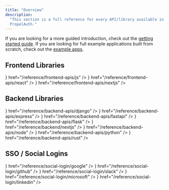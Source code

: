 ```yaml
---
title: "Overview"
description:
  "This section is a full reference for every API/library available in
  PropelAuth."
---
```


If you are looking for a more guided introduction, check out the
[getting started guide](/getting-started/configure-project). If you are looking
for full example applications built from scratch, check out the
[example apps](/example-apps).

## Frontend Libraries

<CardGroup cols={3}>
  <Card title="Javascript" icon={<svg className="h-7 w-7" xmlns="http://www.w3.org/2000/svg" width="2500" height="2500" viewBox="0 0 1052 1052"><path fill="#f0db4f" d="M0 0h1052v1052H0z"/><path d="M965.9 801.1c-7.7-48-39-88.3-131.7-125.9-32.2-14.8-68.1-25.399-78.8-49.8-3.8-14.2-4.3-22.2-1.9-30.8 6.9-27.9 40.2-36.6 66.6-28.6 17 5.7 33.1 18.801 42.8 39.7 45.4-29.399 45.3-29.2 77-49.399-11.6-18-17.8-26.301-25.4-34-27.3-30.5-64.5-46.2-124-45-10.3 1.3-20.699 2.699-31 4-29.699 7.5-58 23.1-74.6 44-49.8 56.5-35.6 155.399 25 196.1 59.7 44.8 147.4 55 158.6 96.9 10.9 51.3-37.699 67.899-86 62-35.6-7.4-55.399-25.5-76.8-58.4-39.399 22.8-39.399 22.8-79.899 46.1 9.6 21 19.699 30.5 35.8 48.7 76.2 77.3 266.899 73.5 301.1-43.5 1.399-4.001 10.6-30.801 3.199-72.101zm-394-317.6h-98.4c0 85-.399 169.4-.399 254.4 0 54.1 2.8 103.7-6 118.9-14.4 29.899-51.7 26.2-68.7 20.399-17.3-8.5-26.1-20.6-36.3-37.699-2.8-4.9-4.9-8.7-5.601-9-26.699 16.3-53.3 32.699-80 49 13.301 27.3 32.9 51 58 66.399 37.5 22.5 87.9 29.4 140.601 17.3 34.3-10 63.899-30.699 79.399-62.199 22.4-41.3 17.6-91.3 17.4-146.6.5-90.2 0-180.4 0-270.9z" fill="#323330"/></svg>} href="/reference/frontend-apis/js" />
  <Card title="React" icon={<svg className="h-7 w-7" xmlns="http://www.w3.org/2000/svg" viewBox="-11.5 -10.23174 23 20.46348"><circle cx="0" cy="0" r="2.05" fill="#61dafb"/><g stroke="#61dafb" stroke-width="1" fill="none"><ellipse rx="11" ry="4.2"/><ellipse rx="11" ry="4.2" transform="rotate(60)"/><ellipse rx="11" ry="4.2" transform="rotate(120)"/></g></svg>} href="/reference/frontend-apis/react" />
  <Card title="Next.js" icon={<svg className="h-7 w-7" height="1024pt" viewBox=".5 -.2 1023 1024.1" width="1024pt" xmlns="http://www.w3.org/2000/svg"><path d="m478.5.6c-2.2.2-9.2.9-15.5 1.4-145.3 13.1-281.4 91.5-367.6 212-48 67-78.7 143-90.3 223.5-4.1 28.1-4.6 36.4-4.6 74.5s.5 46.4 4.6 74.5c27.8 192.1 164.5 353.5 349.9 413.3 33.2 10.7 68.2 18 108 22.4 15.5 1.7 82.5 1.7 98 0 68.7-7.6 126.9-24.6 184.3-53.9 8.8-4.5 10.5-5.7 9.3-6.7-.8-.6-38.3-50.9-83.3-111.7l-81.8-110.5-102.5-151.7c-56.4-83.4-102.8-151.6-103.2-151.6-.4-.1-.8 67.3-1 149.6-.3 144.1-.4 149.9-2.2 153.3-2.6 4.9-4.6 6.9-8.8 9.1-3.2 1.6-6 1.9-21.1 1.9h-17.3l-4.6-2.9c-3-1.9-5.2-4.4-6.7-7.3l-2.1-4.5.2-200.5.3-200.6 3.1-3.9c1.6-2.1 5-4.8 7.4-6.1 4.1-2 5.7-2.2 23-2.2 20.4 0 23.8.8 29.1 6.6 1.5 1.6 57 85.2 123.4 185.9s157.2 238.2 201.8 305.7l81 122.7 4.1-2.7c36.3-23.6 74.7-57.2 105.1-92.2 64.7-74.3 106.4-164.9 120.4-261.5 4.1-28.1 4.6-36.4 4.6-74.5s-.5-46.4-4.6-74.5c-27.8-192.1-164.5-353.5-349.9-413.3-32.7-10.6-67.5-17.9-106.5-22.3-9.6-1-75.7-2.1-84-1.3zm209.4 309.4c4.8 2.4 8.7 7 10.1 11.8.8 2.6 1 58.2.8 183.5l-.3 179.8-31.7-48.6-31.8-48.6v-130.7c0-84.5.4-132 1-134.3 1.6-5.6 5.1-10 9.9-12.6 4.1-2.1 5.6-2.3 21.3-2.3 14.8 0 17.4.2 20.7 2z"/><path d="m784.3 945.1c-3.5 2.2-4.6 3.7-1.5 2 2.2-1.3 5.8-4 5.2-4.1-.3 0-2 1-3.7 2.1zm-6.9 4.5c-1.8 1.4-1.8 1.5.4.4 1.2-.6 2.2-1.3 2.2-1.5 0-.8-.5-.6-2.6 1.1zm-5 3c-1.8 1.4-1.8 1.5.4.4 1.2-.6 2.2-1.3 2.2-1.5 0-.8-.5-.6-2.6 1.1zm-5 3c-1.8 1.4-1.8 1.5.4.4 1.2-.6 2.2-1.3 2.2-1.5 0-.8-.5-.6-2.6 1.1zm-7.6 4c-3.8 2-3.6 2.8.2.9 1.7-.9 3-1.8 3-2 0-.7-.1-.6-3.2 1.1z"/></svg>} href="/reference/frontend-apis/nextjs" />
</CardGroup>

## Backend Libraries

<CardGroup cols={3}>
  <Card title="Actix" icon="box-taped" href="/reference/backend-apis/actix" />
  <Card title="Axum" icon="box-taped" href="/reference/backend-apis/axum" />
  <Card title="Django Rest Framework" icon={<svg className="h-7 w-7" xmlns="http://www.w3.org/2000/svg" width="1963" height="2500" viewBox="0 0 256 326" preserveAspectRatio="xMinYMin meet"><g fill="#2BA977"><path d="M114.784 0h53.278v244.191c-27.29 5.162-47.38 7.193-69.117 7.193C33.873 251.316 0 222.245 0 166.412c0-53.795 35.93-88.708 91.608-88.708 8.64 0 15.222.68 23.176 2.717V0zm1.867 124.427c-6.24-2.038-11.382-2.717-17.965-2.717-26.947 0-42.512 16.437-42.512 45.243 0 28.046 14.88 43.532 42.17 43.532 5.896 0 10.696-.332 18.307-1.351v-84.707z"/><path d="M255.187 84.26v122.263c0 42.105-3.154 62.353-12.411 79.81-8.64 16.783-20.022 27.366-43.541 39.055l-49.438-23.297c23.519-10.93 34.901-20.588 42.17-35.327 7.61-15.072 10.01-32.529 10.01-78.445V84.261h53.21zM196.608 0h53.278v54.135h-53.278V0z"/></g></svg>} href="/reference/backend-apis/django" />
  <Card title="Express" icon={<svg className="h-7 w-7" xmlns="http://www.w3.org/2000/svg" viewBox="0 0 1333.33 773.55" shape-rendering="geometricPrecision" text-rendering="geometricPrecision" image-rendering="optimizeQuality" fill-rule="evenodd" clip-rule="evenodd"><path d="M1333.33 753.49c-48.5 12.33-78.5.54-105.41-39.87L1036.5 448.79l-27.67-36.67L785.29 714.5c-25.54 36.38-52.33 52.2-100 39.33l286.25-384.25-266.5-347.09c45.83-8.91 77.5-4.38 105.62 36.67l198.54 268.13 200-266.67c25.62-36.38 53.17-50.2 99.17-36.8l-103.33 137-140 182.29c-16.67 20.83-14.38 35.09.96 55.2l267.33 355.18zM.34 363.16l23.41-115.17c63.75-227.92 325-322.63 505.17-181.8 105.29 82.83 131.46 200 126.25 331.25H61.67C52.76 633.69 222.8 776.27 439.58 703.53c76.04-25.54 120.83-85.09 143.25-159.58 11.38-37.33 30.2-43.17 65.29-32.5-17.91 93.17-58.33 171-143.75 219.71-127.62 72.91-309.8 49.33-405.62-52C41.66 620.36 18.08 545.87 7.5 466.2c-1.67-13.17-5-25.71-7.5-38.33.22-21.56.34-43.11.34-64.67v-.04zm62.41-15.83h536.33c-3.5-170.83-109.87-292.17-255.25-293.2-159.58-1.25-274.17 117.2-281.09 293.2h.01z" fill-rule="nonzero"/></svg>} href="/reference/backend-apis/express" />
  <Card title="FastAPI" icon={<svg className="h-7 w-7" xmlns="http://www.w3.org/2000/svg" fill="none" height="2500" width="2500" viewBox="0 0 154 154"><circle cx="77" cy="77" fill="#05998b" r="77"/><path d="M81.375 18.667l-38.75 70H77.5l-3.875 46.666 38.75-70H77.5z" fill="#fff"/></svg>} href="/reference/backend-apis/fastapi" />
  <Card title="Flask" icon={<svg className="h-7 w-7" xmlns="http://www.w3.org/2000/svg" width="64" height="64" viewBox="0 0 32 32" preserveAspectRatio="xMidYMid"><path d="M9.563 26.873c-1.22-.96-2.52-1.878-3.408-3.172-1.87-2.283-3.31-4.925-4.294-7.703-.595-1.806-.8-3.743-1.566-5.48-.802-1.26.138-2.64 1.52-3.04.615-.118 1.696-.7.39-.284-1.17.858-1.283-.78-.083-.884.82-.11 1.12-.78.84-1.382-.88-.574 2.132-1.203.616-2.06C2 1.168 5.786.84 4.852 2.774 4.63 4.26 7.498 2.5 6.832 4.218c.677.825 2.534.188 2.487 1.345.986.068 1.324.897 2.25.96.96.433 2.697.774 3.023 1.855-.95.753-3.153-1.555-3.26.53.288 3.08.214 6.252 1.34 9.185.533 1.775 1.825 3.173 2.99 4.556 1.117 1.354 2.63 2.308 4.17 3.11 1.352.638 2.81 1.06 4.283 1.326.597-.457 1.653-2.156 2.584-1.44.045.806-1.85 1.684-.09 1.595 1.035-.312 1.752.8 2.603-.204.785.93 3.26-.593 2.703 1.306-.755.487-1.856.193-2.612.863-1.247-.623-2.24.557-3.62.408-1.533.275-3.092.385-4.646.387-2.55-.2-5.153-.286-7.578-1.174-1.367-.397-2.7-1.175-3.9-1.954zm2.153.933c1.334.576 2.64 1.184 4.1 1.368 2.32.322 4.715.82 7.043.366-1.054-.476-2.143.185-3.193-.34-1.26.27-2.6-.07-3.9-.237-1.455-.648-3.026-1.094-4.388-1.936-1.703-.622.88.798 1.34.913 1.064.604-1.17-.3-1.486-.56-.892-.5-1.005-.396-.088.112l.56.314zm-2.54-1.794c1.293.48-.006-.91-.597-.83-.262-.455-1.003-.743-.48-.987-.94.326-.984-1.24-1.425-1.016-.994-.314-.387-1.426-1.57-2.11-.108-.72-1.176-1.343-1.516-2.428-.15-.556-1.207-2.15-.558-.666.552 1.43 1.524 2.653 2.334 3.875.628 1.164 1.37 2.38 2.514 3.107.386.37.758.937 1.302 1.053zm-3.724-4.09c.045-.195.236.422 0 0zm5.273 4.663c.286-.128-.412-.162 0 0zm.7.256c-.073-.353-.32.198 0 0zm.88.366c.418-.398-.645-.25 0 0zm1.506.84c.254-.375-.813-.14 0 0zm-2.89-2.015c.65-.42-.84-.006 0 0zm.66.33c-.02-.222-.235.1 0 0zm3.293 2.056c.53.334 3.092.732 1.488.137-.27.056-2.975-.766-1.488-.137zm-5.228-4.072c-.05-.222-.822-.246 0 0zm1.533.894c.4-.28-.828-.215 0 0zm1.3.8c.573-.216-.928-.217 0 0zM9.02 23.665c.62.476 2.506.06.95-.284-.707-.377-2.3-.635-1.214.227l.263.057zm4.32 2.637c.26-.44-1.086-.252 0 0zm-1.313-1.043c1.52.43-1.277-.96-.375-.16l.2.09.175.068zm2.632 1.52c1.44.014-1.3-.2 0 0zm-6.193-3.947c-.056-.268-.355.022 0 0zm8.627 5.312c.038-.484-.47.36 0 0zm-6.17-3.81c-.087-.255-.45-.01 0 0zm-2.32-1.67c.826-.05-1.13-.364 0 0zM5.856 20.89c-.103-.396-.898-.712 0 0zm7.212 4.577c-.15-.173-.07.037 0 0zm4.488 2.755c-.014-.264-.244.1 0 0zm-4.885-3.165c.08-.34-.705-.103 0 0zm-3.344-2.12c.615-.065-.985-.415 0 0zm5.656 3.515c.958-.38-.933-.185 0 0zm-2.942-1.997c1.103.142-1.313-.75-.243-.08l.243.08zm3.835 2.358c1.03-.615.69 1.443 1.748.174 1.043-.762-.9.942.384.136.93-.622 2.303.295 3.17.593.624-.03 1.23.54 1.87.193 1.23-.332-2.408-.492-1.454-1.08-1.126.328-1.958-.39-2.513-1.112-1.264-.292-2.724-.938-3.355-2.056-.257-.42.37.06-.222-.627-.76-.677-1.14-1.446-1.652-2.27-.61-.325-.683-1.284-.744-.032.005-.79-.737-1.323-.92-1.102-.003-.76.795-.38.236-.942-.12-.79-.516-1.61-.634-2.502-.185-.43-.026-1.35-.63-.377-.22 1.027-.073-1.262.27-.508.45-.77-.162-.68-.186-.573.293-.65.186-1.572-.077-1.22.156-.69.247-2.535-.233-2.208.29-.72.552-3.297-.712-2.315-.512.007-1.398.186-1.817.394 1.313.724-.132.262-.668.146-.07.67-.6.38-1.26.387 1.058.13-.515 1.08-1.12.712-.788.376.68 1.316.015 1.607.082.437-1.207-.158-1.106.854-.764-.322-.105 1.2.278.685 1.3.352.915 1.154.948 1.917-.212.444-1.046-1.044-.186-.975-.68-1.103-.75-.4-1.315.114-.13.037 1.44.73.454 1.07.867.134.892.893 1.068 1.372.52.543.413-.6 1.037.053-.395-.58-2.09-1.637-.725-1.3-.007-.584-.247-1.056.172-1.045.415-.75-.434 1.85.5.896.258-.113.323-.75.787.06.674.664.244 1.144-.708.536.17.578 1.273.784 1.065 1.687.22.795.527.502.795.456.2.772.33.204.34-.163.962.206.736.775 1.038 1.172.663.3-.95-2.028.19-.7 1.197 1.08.45 1.533-.625 1.36.68-.055.9.92 1.75.885.776.37 1.3 1.787-.036 1.196-.463-.418-2.106-.934-.764-.14 1.238.574 2.222.916 3.416 1.637.854.6 1.223 1.308 1.547 1.447-.718.343-2.164-.274-1.1-.463-.67-.122-1.424-.46-.782.374.546.456 1.933.408 2.182.46-.21.464-.573.5.008.537-.648.346.208.4.268.597zm-1.326-3.744c-.395-.413-.497-1.185-.07-.513.22.088.7 1.263.07.513zM18.87 25.8c.246-.016.007.187 0 0zm-4.94-3.755c-.016-.624.142.48 0 0zm-.43-.577c-.497-.96.625.27 0 0zm-5.202-3.6c.292-.078.144.498 0 0zm4.14 2.244c.18-.673.2.564 0 0zm-2.925-2.034c-.206-.37.43.348 0 0zm2.51.804c-.47-1.053.334-.575.105.172l-.105-.172zm-4.328-2.886c-.2-.346-.557-1.36-.445-1.67.1.504 1.072 2.17.476.7-.658-1.24.787.402.936.712.07.307-.406-.084-.084.638-.588-.822-.347.454-.882-.37zm-1.337-.922c.055-.804.306.55 0 0zm.602.208c.287-.606.486.845 0 0zM5.5 14.182c-.498-.495-.858-.95.024-.307.34.013-.755-1.037.082-.334.88.16.434 1.443-.105.64zm.76-.02c.29-.287.154.282 0 0zm.468.15c-.44-.822.532.345 0 0zm-.93-.888c-1.448-1.29 1.82.673.236.24l-.236-.24zm4.148 2.41c-.627-.375-.167-2.644.047-1.093.61-.197-.034.802.42.792-.07.63-.275.857-.467.3zm1.534.907c.06-.684.13.468 0 0zm-.266-.264c.07-.292.006.344 0 0zM6.092 13c-.93-1.283 2.703 1.298.596.325-.22-.058-.485-.078-.596-.325zm2.955 1.566c-.088-1.08.196.18 0 0zm2.243 1.44c.173-.615.013.407 0 0zM6.235 12.51c.553-.118 2.3.97.695.31-.177-.196-.556-.107-.695-.31zm4.746 2.366c.06-1.105.33-.66.002.16l-.002-.16zm-4.335-2.75c.226-.33-.598-1.493.118-.417.3.246.897.412.38.516.815.72-.2.195-.497-.1zm4.1 2.406c.155-1.26.137.737 0 0zm-4.57-3.568c.172-.074.09.23 0 0zm1.07.637c.275-.578.508.644 0 0zm3.017 1.678c-.002-.22.057.323 0 0zm-.175-.386c-.418-1.033.4.547 0 0zm-.257-.678c-.07-.427.24.536 0 0zm.418-.68c-.288-.506.363-2.23.436-1.16-.303.834-.087 1.3.123.18.39-.88-.084 1.737-.56.98zm.43-2.566c.125-.154.028.185 0 0zM9.96 23.12c-.17-.15.022.094 0 0zm1.48.748c.823.212.82-.128.075-.23-.4-.372-1.662-.767-.532-.046.074.2.31.185.457.275zm-2.92-1.94c.453.34 1.707.958.646.13.358-.416-.685-.638-.34-.916-.88-.54-.695-.5-.078-.473-1.058-.473.153-.437.096-.68-.408-.08-2.026-.72-1.074.052-.968-.493-.23.184-.523.113-1-.27.88.754-.157.5.567.45 1.528 1.153.24.476-.17.244.922.615 1.2.8zm1.547.89c1.88.606-.923-.74 0 0zm7.92 4.798c.024-.374-.257.32 0 0zm.814.343c.434-.42.018.67.72-.103.007-.553-.02-.88-.806-.208-.217.12-.313.63.087.31zM5.878 19.84c-.133-.524-.934-.522 0 0zm.87.57c-.323-.535-1.152-.485 0 0zm4.946 2.983c.483.43 2.218.315.586.053-.24-.357-1.533-.27-.586-.053zm6.798 4.2c.743-.624-.72.278 0 0zm1.546 1.062c.005-.2-.32.087 0 0zm.003-.28c.823-.87-.797.05 0 0zM3.74 18.05c-.7-1-.436-1.45-1.112-2.267-.128-.625-1.16-2.043-.534-.54.574.88.744 2.24 1.646 2.81zm16.04 10.046c1.515-.978-.62-.426 0 0zm1.156.453c.76-.65-.48-.136 0 0zM5.62 18.735c.217-.323-.56-.042 0 0zm15.075 9.505c.734-.473-.17-.4-.133.043l.133-.043zm-9.962-6.28c-.025-.32-.388.027 0 0zm.615.354c-.196-.396-.3.062 0 0zm10.525 6.245c.94-.68-.57-.13-.197.13l.197-.13zm-.36-.174c.767-.642-.81.284 0 0zm1.84 1.225c.514-.344-.625-.11 0 0zm-17.26-11.11c.69.154 2.755 1.698 1.537.107-.624-.185-.25-1.71-.887-1.44.427.714.35 1.018-.546.568-1.127-.55-.633.272-.413.5-.3.07.397.26.31.266zm-3.14-2.48c.123-.51-1.137-2.81-.595-1.152.195.347.175 1.005.595 1.152zm5.766 3.555c-.356-.297-.017-.042 0 0zm.874.204c0-.54-.966-.22 0 0zm7.577 4.776c-.145-.37-.57-.008 0 0zm.364.266c-.054-.207-.2.04 0 0zm3.003 1.892c.29-.213-.36-.028 0 0zM4.52 16.422c.826-.32-.885-.228 0 0zM16.5 23.97c-.01-.535-.527.133 0 0zM4.193 15.66c.53-.18-.49-.118 0 0zm1.54.746c-.01-.176-.163.067 0 0zm18.788 11.52c.682-.138 2.238.347 2.49-.18-.83-.02-2.867-.585-2.963.134l.18.03.293.018zM6.223 16.53c.012-.542-.422-.02 0 0zm-4.05-2.81c-.184-1.032-.7-.156 0 0zm.965.243c.012-.332-.884-.298 0 0zm.552.27c-.16-.13-.124.163 0 0zm3.473 2.227c.164-.15-.387-.11 0 0zm-3.84-2.84c-.094-.78-1.12-.117 0 0zm-1.98-1.285c-.028-.36-.193.136 0 0zm.295-.222c-.048-.427-.253.054 0 0zm1.627.97c.688-.27-1.253-.56-.14-.05l.14.05zM25.043 26.54c.44-.404-.56-.125 0 0zm2.63 1.363c.177-.52-.445.07 0 0zM3.43 12.235c.073-.505-.546.1 0 0zm-2.316-1.55C.992 9.97 1.01 8.72 2.198 9.142c-1.587.316 1.1 1.974.76.664.668.033 1.306-.395.955.253C5.23 9.916 6.14 8.774 7.412 8.935c1-.132 2.072-.23 3.14-.63.877-.063 1.72-1.007 1.24-1.567-1.196-.1-2.448.048-3.77.312-1.465.304-2.795.883-4.273 1.13-1.44.194.29.533-.123.61-.75.26.897.436-.097.712-.614-.117-1.253-.328-.99-.975-1.38.18-2.593.752-1.502 2.156l.08.001zM4.442 9c.323-1.192 1.733.98.53.16-.143-.108-.38-.195-.53-.16zm.063-.578c.467-.347.248.195 0 0zm.593.01c.043-.548 1.358.3.217.197l-.217-.197zm.81-.326c.297-.347.086.307 0 0zm.208-.14c.494-.593 2.793-.38 1.1-.058-.45-.34-.797.2-1.1.058zm3-.463c-.074-1.62 1.492.575 0 0zm.852-.005c.31-.816 1.21-.328.145-.164.023.087-.032.422-.145.164zm-6.873 4.327c.93-.57-.987-.494 0 0zm.688.2c.326-.347-.7-.14 0 0zM1.757 10.57c.53-.41-.63-.155 0 0zm27.47 17.185c.015-.474-.406.213 0 0zm-2.79-1.905c.08-.545-.36.047 0 0zm3.56 2.09c.743.003 2.252-.23.635-.23-.254.04-1.48.03-.635.23zM4.39 11.673c.602-.04.94-.663-.117-.628-1.64-.17 1.446.562-.2.352-.222.147.314.316.327.275zm.53.268c-.063-.386-.186.205 0 0zm.63-1.676c.26-.324-.36-.087 0 0zm-2-3.344c1.074-.365 2.542-.775 3.05.18-.516-.62-.208-1.232.28-.324.69.918 1.034-.418.586-.726.51.634 1.09.934.342.04.815-.98-1.63.128-2.186.117-.267.12-2.76.636-2.07.713zm.63-1.205c.612-.462 2.118.275 1.152-.46-.095-.083-2.115.557-1.152.46zm2.232.092c.716.018-.31-.963.544-.518-.14-.458-.994-.543-1.412-.727-.236.418.48 1.25.867 1.245zm-1.84-2.026c.248-.336-.435.17 0 0zM5.48 4c1.155-.153-.294-.497-.233-.012L5.48 4zM3.776 2.67c-.813-1.062 1.53.178.703-.933-.696-.553-1.363.624-.703.933zm10.434 5.62c.373-.66-1.54-.89-.25-.234.118.04.092.28.25.234z"/></svg>} href="/reference/backend-apis/flask" />
  <Card title="Next.js API Routes" icon={<svg className="h-7 w-7" height="1024pt" viewBox=".5 -.2 1023 1024.1" width="1024pt" xmlns="http://www.w3.org/2000/svg"><path d="m478.5.6c-2.2.2-9.2.9-15.5 1.4-145.3 13.1-281.4 91.5-367.6 212-48 67-78.7 143-90.3 223.5-4.1 28.1-4.6 36.4-4.6 74.5s.5 46.4 4.6 74.5c27.8 192.1 164.5 353.5 349.9 413.3 33.2 10.7 68.2 18 108 22.4 15.5 1.7 82.5 1.7 98 0 68.7-7.6 126.9-24.6 184.3-53.9 8.8-4.5 10.5-5.7 9.3-6.7-.8-.6-38.3-50.9-83.3-111.7l-81.8-110.5-102.5-151.7c-56.4-83.4-102.8-151.6-103.2-151.6-.4-.1-.8 67.3-1 149.6-.3 144.1-.4 149.9-2.2 153.3-2.6 4.9-4.6 6.9-8.8 9.1-3.2 1.6-6 1.9-21.1 1.9h-17.3l-4.6-2.9c-3-1.9-5.2-4.4-6.7-7.3l-2.1-4.5.2-200.5.3-200.6 3.1-3.9c1.6-2.1 5-4.8 7.4-6.1 4.1-2 5.7-2.2 23-2.2 20.4 0 23.8.8 29.1 6.6 1.5 1.6 57 85.2 123.4 185.9s157.2 238.2 201.8 305.7l81 122.7 4.1-2.7c36.3-23.6 74.7-57.2 105.1-92.2 64.7-74.3 106.4-164.9 120.4-261.5 4.1-28.1 4.6-36.4 4.6-74.5s-.5-46.4-4.6-74.5c-27.8-192.1-164.5-353.5-349.9-413.3-32.7-10.6-67.5-17.9-106.5-22.3-9.6-1-75.7-2.1-84-1.3zm209.4 309.4c4.8 2.4 8.7 7 10.1 11.8.8 2.6 1 58.2.8 183.5l-.3 179.8-31.7-48.6-31.8-48.6v-130.7c0-84.5.4-132 1-134.3 1.6-5.6 5.1-10 9.9-12.6 4.1-2.1 5.6-2.3 21.3-2.3 14.8 0 17.4.2 20.7 2z"/><path d="m784.3 945.1c-3.5 2.2-4.6 3.7-1.5 2 2.2-1.3 5.8-4 5.2-4.1-.3 0-2 1-3.7 2.1zm-6.9 4.5c-1.8 1.4-1.8 1.5.4.4 1.2-.6 2.2-1.3 2.2-1.5 0-.8-.5-.6-2.6 1.1zm-5 3c-1.8 1.4-1.8 1.5.4.4 1.2-.6 2.2-1.3 2.2-1.5 0-.8-.5-.6-2.6 1.1zm-5 3c-1.8 1.4-1.8 1.5.4.4 1.2-.6 2.2-1.3 2.2-1.5 0-.8-.5-.6-2.6 1.1zm-7.6 4c-3.8 2-3.6 2.8.2.9 1.7-.9 3-1.8 3-2 0-.7-.1-.6-3.2 1.1z"/></svg>} href="/reference/backend/nextjs" />
  <Card title="Node" icon={<svg className="h-7 w-7" xmlns="http://www.w3.org/2000/svg" xmlns:xlink="http://www.w3.org/1999/xlink" id="Capa_1" enable-background="new 0 0 512 512" height="512" viewBox="0 0 512 512" width="512"><linearGradient id="XMLID_00000118357800129798447730000005862678814579567263_" gradientUnits="userSpaceOnUse" x1="337.597" x2="156.289" y1="89.494" y2="459.361"><stop offset="0" stop-color="#3f873f"/><stop offset=".3296" stop-color="#3f8b3d"/><stop offset=".6367" stop-color="#3e9638"/><stop offset=".9341" stop-color="#3da92e"/><stop offset="1" stop-color="#3dae2b"/></linearGradient><linearGradient id="SVGID_1_" gradientUnits="userSpaceOnUse" x1="225.787" x2="733.809" y1="282.815" y2="-92.539"><stop offset=".1376" stop-color="#3f873f"/><stop offset=".4016" stop-color="#52a044"/><stop offset=".7129" stop-color="#64b749"/><stop offset=".9081" stop-color="#6abf4b"/></linearGradient><linearGradient id="SVGID_00000048489710280204197710000009720263475330385543_" gradientUnits="userSpaceOnUse" x1="24.028" x2="487.275" y1="255.987" y2="255.987"><stop offset=".0919" stop-color="#6abf4b"/><stop offset=".2871" stop-color="#64b749"/><stop offset=".5984" stop-color="#52a044"/><stop offset=".8624" stop-color="#3f873f"/></linearGradient><path id="XMLID_143_" clip-rule="evenodd" d="m268.14 3.246c-7.495-4.328-16.736-4.328-24.231 0l-200.689 115.812c-7.505 4.328-12.125 12.327-12.125 20.994v231.802c0 8.659 4.62 16.657 12.117 20.994l200.688 115.904c7.503 4.33 16.744 4.33 24.247 0l200.642-115.905c7.495-4.337 12.115-12.335 12.115-20.994v-231.81c0-8.659-4.62-16.657-12.123-20.986z" fill="url(#XMLID_00000118357800129798447730000005862678814579567263_)" fill-rule="evenodd"/><path d="m469.18 119.058-201.25-115.812c-1.985-1.147-4.112-1.968-6.299-2.507l-225.551 385.838c1.935 2.865 3.818 4.803 6.355 6.271l201.592 115.905c5.71 3.296 12.496 4.067 18.723 2.346l211.827-387.889c-1.609-1.598-3.417-3.01-5.397-4.152z" fill="url(#SVGID_1_)"/><path d="m469.293 392.848c5.848-3.384 9.989-9.312 11.148-16.265l-218.81-375.844c-5.761-1.147-12.959-.486-18.143 2.507l-199.898 115.115 215.947 393.404c3.082-.42 6.1-1.417 8.863-3.012z" fill="url(#SVGID_00000048489710280204197710000009720263475330385543_)"/></svg>} href="/reference/backend-apis/node" />
  <Card title="Python" icon={<svg className="h-7 w-7" xmlns="http://www.w3.org/2000/svg" xmlns:xlink="http://www.w3.org/1999/xlink" id="Capa_1" enable-background="new 0 0 512 512" height="512" viewBox="0 0 512 512" width="512"><linearGradient id="path1948_00000153663380415884157280000008978240784360615575_" gradientTransform="matrix(.563 0 0 -.568 -514.163 286.842)" gradientUnits="userSpaceOnUse" x1="896.959" x2="1393.622" y1="479.369" y2="52.058"><stop offset="0" stop-color="#5a9fd4"/><stop offset="1" stop-color="#306998"/></linearGradient><linearGradient id="path1950_00000075154291388394646000000000998535923326963881_" gradientTransform="matrix(.563 0 0 -.568 -514.163 286.842)" gradientUnits="userSpaceOnUse" x1="1585.627" x2="1408.278" y1="-206.531" y2="44.386"><stop offset="0" stop-color="#ffd43b"/><stop offset="1" stop-color="#ffe873"/></linearGradient><g><g id="g2303"><path id="path1948" d="m252.985.004c-20.882.097-40.823 1.878-58.369 4.983-51.689 9.132-61.074 28.245-61.074 63.494v46.553h122.147v15.517h-122.147-45.841c-35.499 0-66.584 21.337-76.306 61.928-11.215 46.526-11.712 75.56 0 124.141 8.683 36.161 29.418 61.927 64.917 61.927h41.997v-55.807c0-40.317 34.883-75.879 76.307-75.879h122.005c33.962 0 61.073-27.963 61.073-62.07v-116.31c0-33.102-27.926-57.969-61.073-63.494-20.983-3.493-42.755-5.08-63.636-4.983zm-66.057 37.442c12.617 0 22.92 10.472 22.92 23.347 0 12.83-10.303 23.205-22.92 23.205-12.662 0-22.92-10.375-22.92-23.205 0-12.876 10.258-23.347 22.92-23.347z" fill="url(#path1948_00000153663380415884157280000008978240784360615575_)"/><path id="path1950" d="m392.927 130.551v54.24c0 42.052-35.652 77.445-76.306 77.445h-122.005c-33.419 0-61.074 28.602-61.074 62.07v116.31c0 33.102 28.785 52.573 61.074 62.07 38.665 11.369 75.743 13.424 122.005 0 30.751-8.903 61.073-26.821 61.073-62.07v-46.553h-122.005v-15.518h122.005 61.074c35.499 0 48.728-24.761 61.074-61.927 12.753-38.262 12.21-75.057 0-124.141-8.773-35.34-25.529-61.928-61.074-61.928h-45.841zm-68.618 294.548c12.662 0 22.92 10.375 22.92 23.205 0 12.876-10.258 23.348-22.92 23.348-12.617 0-22.92-10.472-22.92-23.348-.001-12.83 10.302-23.205 22.92-23.205z" fill="url(#path1950_00000075154291388394646000000000998535923326963881_)"/></g></g></svg>} href="/reference/backend-apis/python" />
  <Card title="Rust" icon={<svg className="h-7 w-7" xmlns="http://www.w3.org/2000/svg" width="64" height="64" viewBox="0 0 32 32"><path d="M15 3.77a.951.951 0 1 1 1.902 0 .951.951 0 0 1-1.902 0m-11.346 8.61a.951.951 0 1 1 1.902 0 .951.951 0 0 1-1.902 0m22.692.044a.951.951 0 0 1 1.902 0 .951.951 0 0 1-1.902 0M6.406 13.73a.87.87 0 0 0 .441-1.146l-.422-.954h1.66v7.48H4.736a11.71 11.71 0 0 1-.379-4.47zm6.942.184v-2.205H17.3c.204 0 1.44.236 1.44 1.16 0 .768-.95 1.044-1.73 1.044zM7.952 25.785a.951.951 0 1 1 1.902 0 .951.951 0 0 1-1.902 0m14.093.044a.951.951 0 0 1 1.902 0 .951.951 0 0 1-1.902 0m.294-2.157c-.47-.1-.93.198-1.03.667l-.477 2.228a11.71 11.71 0 0 1-9.765-.047l-.477-2.228c-.1-.47-.56-.768-1.03-.667l-1.967.422a11.71 11.71 0 0 1-1.017-1.199h9.57c.108 0 .18-.02.18-.118v-3.385c0-.1-.072-.118-.18-.118h-2.8v-2.146h3.027c.276 0 1.477.08 1.862 1.614l.565 2.5c.18.55.913 1.653 1.693 1.653h4.94a11.71 11.71 0 0 1-1.085 1.255zm5.314-8.938a11.71 11.71 0 0 1 .025 2.033h-1.2c-.12 0-.17.08-.17.197v.552c0 1.3-.732 1.58-1.374 1.653-.61.07-1.29-.256-1.372-.63-.36-2.028-.96-2.46-1.9-3.21 1.177-.748 2.402-1.85 2.402-3.327 0-1.594-1.093-2.598-1.838-3.09-1.045-.69-2.202-.827-2.514-.827H7.277a11.71 11.71 0 0 1 6.551-3.697l1.465 1.537c.33.347.88.36 1.226.028l1.64-1.567a11.71 11.71 0 0 1 8.017 5.709l-1.122 2.534a.87.87 0 0 0 .441 1.146zm2.798.04l-.038-.392 1.156-1.078c.235-.22.147-.66-.153-.772l-1.477-.552-.116-.38.92-1.28c.188-.26.015-.675-.3-.727l-1.558-.253-.187-.35.655-1.437c.134-.293-.115-.667-.437-.655l-1.58.055-.25-.303.363-1.54c.073-.313-.244-.63-.557-.557l-1.54.363-.304-.25.055-1.58c.012-.32-.362-.57-.654-.437l-1.436.655-.35-.188-.254-1.558c-.05-.316-.467-.488-.727-.3l-1.28.92-.38-.115-.552-1.477c-.112-.3-.553-.388-.772-.154l-1.078 1.156-.392-.038-.832-1.345c-.168-.272-.62-.272-.787 0l-.832 1.345-.392.038L13.305.43c-.22-.234-.66-.147-.772.154l-.552 1.477-.38.115-1.28-.92c-.26-.188-.676-.015-.727.3l-.254 1.558-.35.188-1.436-.655c-.292-.133-.667.117-.654.437l.055 1.58-.304.25-1.54-.363c-.313-.073-.63.244-.557.557l.363 1.54-.25.303-1.58-.055c-.32-.01-.57.362-.437.655l.655 1.437-.188.35-1.558.253c-.316.05-.488.467-.3.727l.92 1.28-.116.38-1.477.552c-.3.112-.388.553-.153.772l1.156 1.078-.038.392-1.345.832c-.272.168-.272.62 0 .787l1.345.832.038.392L.43 18.697c-.234.22-.147.66.153.772l1.477.552.116.38-.92 1.28c-.187.26-.015.676.3.727l1.557.253.188.35-.655 1.436c-.133.292.118.667.437.655l1.58-.055.25.304-.363 1.54c-.073.312.244.63.557.556l1.54-.363.304.25-.055 1.58c-.012.32.362.57.654.437l1.436-.655.35.188.254 1.557c.05.317.467.488.727.302l1.28-.922.38.116.552 1.477c.112.3.553.388.772.153l1.078-1.156.392.04.832 1.345c.168.27.618.272.787 0l.832-1.345.392-.04 1.078 1.156c.22.235.66.147.772-.153l.552-1.477.38-.116 1.28.922c.26.187.676.015.727-.302l.254-1.557.35-.188 1.436.655c.292.133.666-.116.654-.437l-.055-1.58.303-.25 1.54.363c.313.073.63-.244.557-.556l-.363-1.54.25-.304 1.58.055c.32.013.57-.363.437-.655l-.655-1.436.187-.35 1.558-.253c.317-.05.49-.466.3-.727l-.92-1.28.116-.38 1.477-.552c.3-.113.388-.553.153-.772l-1.156-1.078.038-.392 1.345-.832c.272-.168.273-.618 0-.787z"/></svg>} href="/reference/backend-apis/rust" />
</CardGroup>

## SSO / Social Logins

<CardGroup cols={3}>
  <Card title="Google" icon={<svg className="h-7 w-7" xmlns="http://www.w3.org/2000/svg" height="24" viewBox="0 0 24 24" width="24"><path d="M22.56 12.25c0-.78-.07-1.53-.2-2.25H12v4.26h5.92c-.26 1.37-1.04 2.53-2.21 3.31v2.77h3.57c2.08-1.92 3.28-4.74 3.28-8.09z" fill="#4285F4"/><path d="M12 23c2.97 0 5.46-.98 7.28-2.66l-3.57-2.77c-.98.66-2.23 1.06-3.71 1.06-2.86 0-5.29-1.93-6.16-4.53H2.18v2.84C3.99 20.53 7.7 23 12 23z" fill="#34A853"/><path d="M5.84 14.09c-.22-.66-.35-1.36-.35-2.09s.13-1.43.35-2.09V7.07H2.18C1.43 8.55 1 10.22 1 12s.43 3.45 1.18 4.93l2.85-2.22.81-.62z" fill="#FBBC05"/><path d="M12 5.38c1.62 0 3.06.56 4.21 1.64l3.15-3.15C17.45 2.09 14.97 1 12 1 7.7 1 3.99 3.47 2.18 7.07l3.66 2.84c.87-2.6 3.3-4.53 6.16-4.53z" fill="#EA4335"/><path d="M1 1h22v22H1z" fill="none"/></svg>} href="/reference/social-login/google" />
  <Card title="Github" icon={<svg className="h-7 w-7" xmlns="http://www.w3.org/2000/svg" width="1024" height="1024" viewBox="0 0 1024 1024" fill="none"><path fill-rule="evenodd" clip-rule="evenodd" d="M8 0C3.58 0 0 3.58 0 8C0 11.54 2.29 14.53 5.47 15.59C5.87 15.66 6.02 15.42 6.02 15.21C6.02 15.02 6.01 14.39 6.01 13.72C4 14.09 3.48 13.23 3.32 12.78C3.23 12.55 2.84 11.84 2.5 11.65C2.22 11.5 1.82 11.13 2.49 11.12C3.12 11.11 3.57 11.7 3.72 11.94C4.44 13.15 5.59 12.81 6.05 12.6C6.12 12.08 6.33 11.73 6.56 11.53C4.78 11.33 2.92 10.64 2.92 7.58C2.92 6.71 3.23 5.99 3.74 5.43C3.66 5.23 3.38 4.41 3.82 3.31C3.82 3.31 4.49 3.1 6.02 4.13C6.66 3.95 7.34 3.86 8.02 3.86C8.7 3.86 9.38 3.95 10.02 4.13C11.55 3.09 12.22 3.31 12.22 3.31C12.66 4.41 12.38 5.23 12.3 5.43C12.81 5.99 13.12 6.7 13.12 7.58C13.12 10.65 11.25 11.33 9.47 11.53C9.76 11.78 10.01 12.26 10.01 13.01C10.01 14.08 10 14.94 10 15.21C10 15.42 10.15 15.67 10.55 15.59C13.71 14.53 16 11.53 16 8C16 3.58 12.42 0 8 0Z" transform="scale(64)" fill="#1B1F23"/></svg>} href="/reference/social-login/github" />
  <Card title="Slack" icon={<svg className="h-7 w-7" xmlns="http://www.w3.org/2000/svg" enable-background="new 0 0 2447.6 2452.5" viewBox="0 0 2447.6 2452.5"><g clip-rule="evenodd" fill-rule="evenodd"><path d="m897.4 0c-135.3.1-244.8 109.9-244.7 245.2-.1 135.3 109.5 245.1 244.8 245.2h244.8v-245.1c.1-135.3-109.5-245.1-244.9-245.3.1 0 .1 0 0 0m0 654h-652.6c-135.3.1-244.9 109.9-244.8 245.2-.2 135.3 109.4 245.1 244.7 245.3h652.7c135.3-.1 244.9-109.9 244.8-245.2.1-135.4-109.5-245.2-244.8-245.3z" fill="#36c5f0"/><path d="m2447.6 899.2c.1-135.3-109.5-245.1-244.8-245.2-135.3.1-244.9 109.9-244.8 245.2v245.3h244.8c135.3-.1 244.9-109.9 244.8-245.3zm-652.7 0v-654c.1-135.2-109.4-245-244.7-245.2-135.3.1-244.9 109.9-244.8 245.2v654c-.2 135.3 109.4 245.1 244.7 245.3 135.3-.1 244.9-109.9 244.8-245.3z" fill="#2eb67d"/><path d="m1550.1 2452.5c135.3-.1 244.9-109.9 244.8-245.2.1-135.3-109.5-245.1-244.8-245.2h-244.8v245.2c-.1 135.2 109.5 245 244.8 245.2zm0-654.1h652.7c135.3-.1 244.9-109.9 244.8-245.2.2-135.3-109.4-245.1-244.7-245.3h-652.7c-135.3.1-244.9 109.9-244.8 245.2-.1 135.4 109.4 245.2 244.7 245.3z" fill="#ecb22e"/><path d="m0 1553.2c-.1 135.3 109.5 245.1 244.8 245.2 135.3-.1 244.9-109.9 244.8-245.2v-245.2h-244.8c-135.3.1-244.9 109.9-244.8 245.2zm652.7 0v654c-.2 135.3 109.4 245.1 244.7 245.3 135.3-.1 244.9-109.9 244.8-245.2v-653.9c.2-135.3-109.4-245.1-244.7-245.3-135.4 0-244.9 109.8-244.8 245.1 0 0 0 .1 0 0" fill="#e01e5a"/></g></svg>} href="/reference/social-login/slack" />
  <Card title="Microsoft" icon={<svg className="h-7 w-7" xmlns="http://www.w3.org/2000/svg" viewBox="0 0 32 32" width="64" height="64"><path d="M0 0h15.206v15.206H0z" fill="#f25022"/><path d="M16.794 0H32v15.206H16.794z" fill="#7fba00"/><path d="M0 16.794h15.206V32H0z" fill="#00a4ef"/><path d="M16.794 16.794H32V32H16.794z" fill="#ffb900"/></svg>} href="/reference/social-login/microsoft" />
  <Card title="Linkedin" icon={<svg className="h-7 w-7" xmlns="http://www.w3.org/2000/svg" viewBox="0 0 32 32" width="64" height="64"><path d="M29.63.001H2.362C1.06.001 0 1.034 0 2.306V29.69C0 30.965 1.06 32 2.362 32h27.27C30.937 32 32 30.965 32 29.69V2.306C32 1.034 30.937.001 29.63.001z" fill="#0177b5"/><path d="M4.745 11.997H9.5v15.27H4.745zm2.374-7.6c1.517 0 2.75 1.233 2.75 2.75S8.636 9.9 7.12 9.9a2.76 2.76 0 0 1-2.754-2.753 2.75 2.75 0 0 1 2.753-2.75m5.35 7.6h4.552v2.087h.063c.634-1.2 2.182-2.466 4.5-2.466 4.806 0 5.693 3.163 5.693 7.274v8.376h-4.743V19.84c0-1.77-.032-4.05-2.466-4.05-2.47 0-2.85 1.93-2.85 3.92v7.554h-4.742v-15.27z" fill="#fff"/></svg>} href="/reference/social-login/linkedin" />
</CardGroup>
